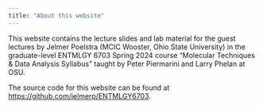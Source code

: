 ```yaml
---
title: "About this website"
---
```


This website contains the lecture slides and lab material for the guest lectures by Jelmer Poelstra (MCIC Wooster, Ohio State University) in the graduate-level ENTMLGY 6703 Spring 2024 course "Molecular Techniques & Data Analysis Syllabus" taught by Peter Piermarini and Larry Phelan at OSU.

The source code for this website can be found at <https://github.com/jelmerp/ENTMLGY6703>.
